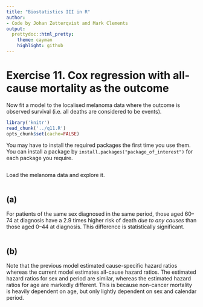 ```yaml
---
title: "Biostatistics III in R"
author:
- Code by Johan Zetterqvist and Mark Clements
output:
  prettydoc::html_pretty:
    theme: cayman
    highlight: github
---
```


# Exercise 11. Cox regression with all-cause mortality as the outcome #


Now fit a model to the localised melanoma data where the outcome is observed survival (i.e. all deaths are considered to be events).

```r
library('knitr')
read_chunk('../q11.R')
opts_chunk$set(cache=FALSE)
```

You may have to install the required packages the first time you use them. You can install a package by `install.packages("package_of_interest")` for each package you require.

```r
```
Load the melanoma data and explore it.

```r
```

## (a) ## 

For patients of the same sex diagnosed in the same period, those
        aged 60–74 at diagnosis have a 2.9 times higher risk of death
        *due to any causes* than those aged 0–44
        at diagnosis. This difference is statistically significant.

```r
```

## (b) ## 

Note that the previous model estimated cause-specific hazard
        ratios whereas the current model estimates all-cause
        hazard ratios. The estimated hazard ratios for sex and period
        are similar, whereas the estimated hazard ratios for age are
        markedly different. This is because non-cancer mortality is
        heavily dependent on age, but only lightly dependent on sex and
        calendar period.
		
```r
```
